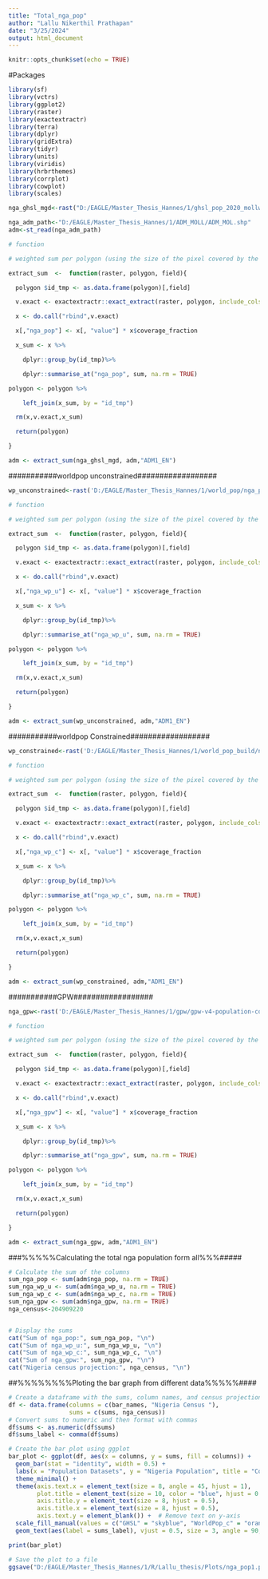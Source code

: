 ```yaml
---
title: "Total_nga_pop"
author: "Lallu Nikerthil Prathapan"
date: "3/25/2024"
output: html_document
---
```


```r
knitr::opts_chunk$set(echo = TRUE)
```
#Packages
```r

library(sf)
library(vctrs)
library(ggplot2)
library(raster)
library(exactextractr)
library(terra)
library(dplyr)
library(gridExtra)
library(tidyr)
library(units)
library(viridis)
library(hrbrthemes)
library(corrplot)
library(cowplot)
library(scales) 
```

```r
nga_ghsl_mgd<-rast("D:/EAGLE/Master_Thesis_Hannes/1/ghsl_pop_2020_mollweid_100m/merged_ghsl.tif")

```

```r
nga_adm_path<-"D:/EAGLE/Master_Thesis_Hannes/1/ADM_MOLL/ADM_MOL.shp"
adm<-st_read(nga_adm_path)
```
```r

# function

# weighted sum per polygon (using the size of the pixel covered by the polygon "coverage_fraction")

extract_sum  <-  function(raster, polygon, field){

  polygon $id_tmp <- as.data.frame(polygon)[,field]

  v.exact <- exactextractr::exact_extract(raster, polygon, include_cols = 'id_tmp', max_cells_in_memory=3e+10)

  x <- do.call("rbind",v.exact)

  x[,"nga_pop"] <- x[, "value"] * x$coverage_fraction

  x_sum <- x %>%

    dplyr::group_by(id_tmp)%>%

    dplyr::summarise_at("nga_pop", sum, na.rm = TRUE)

polygon <- polygon %>%

    left_join(x_sum, by = "id_tmp")

  rm(x,v.exact,x_sum)

  return(polygon)

}
```

```r
adm <- extract_sum(nga_ghsl_mgd, adm,"ADM1_EN")
```
###########worldpop unconstrained##################

```r
wp_unconstrained<-rast('D:/EAGLE/Master_Thesis_Hannes/1/world_pop/nga_ppp_2020.tif')
```

```r

# function

# weighted sum per polygon (using the size of the pixel covered by the polygon "coverage_fraction")

extract_sum  <-  function(raster, polygon, field){

  polygon $id_tmp <- as.data.frame(polygon)[,field]

  v.exact <- exactextractr::exact_extract(raster, polygon, include_cols = 'id_tmp', max_cells_in_memory=3e+10)

  x <- do.call("rbind",v.exact)

  x[,"nga_wp_u"] <- x[, "value"] * x$coverage_fraction

  x_sum <- x %>%

    dplyr::group_by(id_tmp)%>%

    dplyr::summarise_at("nga_wp_u", sum, na.rm = TRUE)

polygon <- polygon %>%

    left_join(x_sum, by = "id_tmp")

  rm(x,v.exact,x_sum)

  return(polygon)

}
```

```r
adm <- extract_sum(wp_unconstrained, adm,"ADM1_EN")
```



###########worldpop Constrained##################

```r
wp_constrained<-rast('D:/EAGLE/Master_Thesis_Hannes/1/world_pop_build/nga_ppp_2020_constrained.tif')
```

```r

# function

# weighted sum per polygon (using the size of the pixel covered by the polygon "coverage_fraction")

extract_sum  <-  function(raster, polygon, field){

  polygon $id_tmp <- as.data.frame(polygon)[,field]

  v.exact <- exactextractr::exact_extract(raster, polygon, include_cols = 'id_tmp', max_cells_in_memory=3e+10)

  x <- do.call("rbind",v.exact)

  x[,"nga_wp_c"] <- x[, "value"] * x$coverage_fraction

  x_sum <- x %>%

    dplyr::group_by(id_tmp)%>%

    dplyr::summarise_at("nga_wp_c", sum, na.rm = TRUE)

polygon <- polygon %>%

    left_join(x_sum, by = "id_tmp")

  rm(x,v.exact,x_sum)

  return(polygon)

}
```

```r
adm <- extract_sum(wp_constrained, adm,"ADM1_EN")
```


###########GPW##################

```r
nga_gpw<-rast('D:/EAGLE/Master_Thesis_Hannes/1/gpw/gpw-v4-population-count-rev11_2020_30_sec_tif/gpw_v4_population_count_rev11_2020_30_sec.tif')
```

```r

# function

# weighted sum per polygon (using the size of the pixel covered by the polygon "coverage_fraction")

extract_sum  <-  function(raster, polygon, field){

  polygon $id_tmp <- as.data.frame(polygon)[,field]

  v.exact <- exactextractr::exact_extract(raster, polygon, include_cols = 'id_tmp', max_cells_in_memory=3e+10)

  x <- do.call("rbind",v.exact)

  x[,"nga_gpw"] <- x[, "value"] * x$coverage_fraction

  x_sum <- x %>%

    dplyr::group_by(id_tmp)%>%

    dplyr::summarise_at("nga_gpw", sum, na.rm = TRUE)

polygon <- polygon %>%

    left_join(x_sum, by = "id_tmp")

  rm(x,v.exact,x_sum)

  return(polygon)

}
```

```r
adm <- extract_sum(nga_gpw, adm,"ADM1_EN")
```


###%%%%%Calculating the total nga population form all%%%#####

```r

# Calculate the sum of the columns
sum_nga_pop <- sum(adm$nga_pop, na.rm = TRUE)
sum_nga_wp_u <- sum(adm$nga_wp_u, na.rm = TRUE)
sum_nga_wp_c <- sum(adm$nga_wp_c, na.rm = TRUE)
sum_nga_gpw <- sum(adm$nga_gpw, na.rm = TRUE)
nga_census<-204909220


# Display the sums
cat("Sum of nga_pop:", sum_nga_pop, "\n")
cat("Sum of nga_wp_u:", sum_nga_wp_u, "\n")
cat("Sum of nga_wp_c:", sum_nga_wp_c, "\n")
cat("Sum of nga_gpw:", sum_nga_gpw, "\n")
cat("Nigeria census projection:", nga_census, "\n")
```
##%%%%%%%%Ploting the bar graph from different data%%%%%####

```r
# Create a dataframe with the sums, column names, and census projection
df <- data.frame(columns = c(bar_names, "Nigeria Census "), 
                 sums = c(sums, nga_census))
# Convert sums to numeric and then format with commas
df$sums <- as.numeric(df$sums)
df$sums_label <- comma(df$sums)

# Create the bar plot using ggplot
bar_plot <- ggplot(df, aes(x = columns, y = sums, fill = columns)) +
  geom_bar(stat = "identity", width = 0.5) +
  labs(x = "Population Datasets", y = "Nigeria Population", title = "Comparison of Total Nigeria Population from Different Datasets") +
  theme_minimal() +
  theme(axis.text.x = element_text(size = 8, angle = 45, hjust = 1),
        plot.title = element_text(size = 10, color = "blue", hjust = 0.5),
        axis.title.y = element_text(size = 8, hjust = 0.5),
        axis.title.x = element_text(size = 8, hjust = 0.5),
        axis.text.y = element_blank()) +  # Remove text on y-axis
  scale_fill_manual(values = c("GHSL" = "skyblue", "WorldPop_c" = "orange", "WorldPop_uc" = "green", "GPW" = "purple")) +
  geom_text(aes(label = sums_label), vjust = 0.5, size = 3, angle = 90, position = position_dodge(width = 0.5))  # Add formatted value vertically on the bar

print(bar_plot)
```


```r
# Save the plot to a file
ggsave("D:/EAGLE/Master_Thesis_Hannes/1/R/Lallu_thesis/Plots/nga_pop1.png", plot =bar_plot, width = 8, height = 6, dpi = 400)
```
